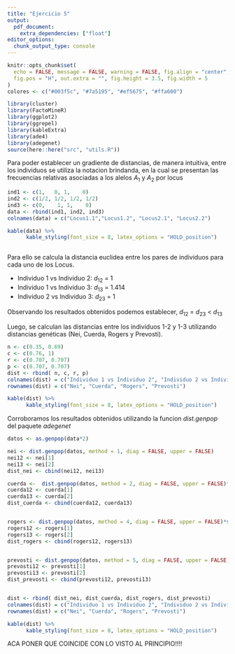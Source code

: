 ```yaml
---
title: "Ejercicio 5"
output: 
  pdf_document:
    extra_dependencies: ["float"]
editor_options: 
  chunk_output_type: console
---
```


```r
knitr::opts_chunk$set(
  echo = FALSE, message = FALSE, warning = FALSE, fig.align = "center",
  fig.pos = "H", out.extra = "", fig.height = 3.5, fig.width = 5
)
colores <- c("#003f5c", "#7a5195", "#ef5675", "#ffa600")
```

```r
library(cluster)
library(FactoMineR)
library(ggplot2)
library(ggrepel)
library(kableExtra)
library(ade4)
library(adegenet)
source(here::here("src", "utils.R"))
```

Para poder establecer un gradiente de distancias, de manera intuitiva, entre los
individuos se utiliza la notacion brindanda, en la cual se presentan las frecuencias
relativas asociadas a los alelos  $A_1$ y $A_2$ por locus

```r
ind1 <- c(1,   0, 1,    0)
ind2 <- c(1/2, 1/2, 1/2, 1/2)
ind3 <- c(0,    1, 1,    0)
data <- rbind(ind1, ind2, ind3)
colnames(data) = c("Locus1.1","Locus1.2", "Locus2.1", "Locus2.2")

kable(data) %>%
      kable_styling(font_size = 8, latex_options = "HOLD_position")
    
```

Para ello se calcula la distancia euclidea entre los pares de individuos para cada 
uno de los Locus.


* Individuo 1 vs Individuo 2: $d_{12}$ = 1
* Individuo 1 vs Individuo 3: $d_{13}$ = 1.414 
* Individuo 2 vs Individuo 3: $d_{23}$ = 1

Observando los resultados obtenidos podemos establecer,
$d_{12}$ = $d_{23}$ < $d_{13}$


Luego, se calculan las distancias entre los individuos 1-2 y 1-3 utilizando distancias 
genéticas (Nei, Cuerda, Rogers y Prevosti).

```r

n <- c(0.35, 0.69)
c <- c(0.76, 1)
r <- c(0.707, 0.707)
p <- c(0.707, 0.707)
dist <- rbind( n, c, r, p)
colnames(dist) = c("Individuo 1 vs Individuo 2", "Individuo 2 vs Individuo 3" )
rownames(dist) = c("Nei", "Cuerda", "Rogers", "Prevosti")

kable(dist) %>%
      kable_styling(font_size = 8, latex_options = "HOLD_position")

```


Corroboramos los resultados obtenidos utilizando la funcion _dist.genpop_ del paquete
_adegenet_

```r
datos <- as.genpop(data*2)

nei <- dist.genpop(datos, method = 1, diag = FALSE, upper = FALSE)
nei12 <- nei[1]
nei13 <- nei[2]
dist_nei <- cbind(nei12, nei13)

cuerda <-  dist.genpop(datos, method = 2, diag = FALSE, upper = FALSE)*sqrt(2)
cuerda12 <- cuerda[1]
cuerda13 <- cuerda[2]
dist_cuerda <- cbind(cuerda12, cuerda13)


rogers <- dist.genpop(datos, method = 4, diag = FALSE, upper = FALSE)*sqrt(2)
rogers12 <- rogers[1]
rogers13 <- rogers[2]
dist_rogers <- cbind(rogers12, rogers13)


prevosti <- dist.genpop(datos, method = 5, diag = FALSE, upper = FALSE)*sqrt(2)
prevosti12 <- prevosti[1]
prevosti13 <- prevosti[2]
dist_prevosti <- cbind(prevosti12, prevosti13)


dist <- rbind( dist_nei, dist_cuerda, dist_rogers, dist_prevosti)
colnames(dist) = c("Individuo 1 vs Individuo 2", "Individuo 2 vs Individuo 3" )
rownames(dist) = c("Nei", "Cuerda", "Rogers", "Prevosti")

kable(dist) %>%
      kable_styling(font_size = 8, latex_options = "HOLD_position")

```


ACA PONER QUE COINCIDE CON LO VISTO AL PRINCIPIO!!!!